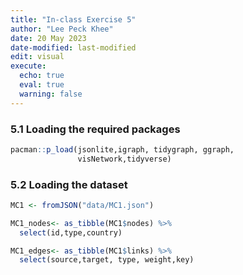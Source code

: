 ```yaml
---
title: "In-class Exercise 5"
author: "Lee Peck Khee"
date: 20 May 2023
date-modified: last-modified
edit: visual
execute: 
  echo: true
  eval: true
  warning: false
---
```

### 5.1 Loading the required packages
```r
pacman::p_load(jsonlite,igraph, tidygraph, ggraph, 
               visNetwork,tidyverse)
```

### 5.2 Loading the dataset

```r
MC1 <- fromJSON("data/MC1.json")
```

```r
MC1_nodes<- as_tibble(MC1$nodes) %>%
  select(id,type,country)
```

```r
MC1_edges<- as_tibble(MC1$links) %>%
  select(source,target, type, weight,key)
```
